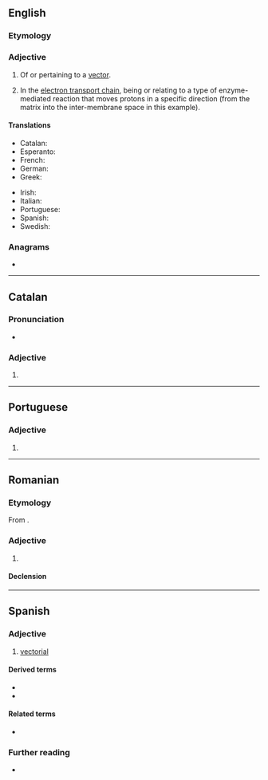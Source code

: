 ==English==

===Etymology===
{{suffix|en|vector|ial}}

===Adjective===
{{en-adj|-}}

# {{lb|en|mathematics}} Of or pertaining to a [[vector]].
#: {{syn|en|vectoral}}
# {{lb|en|biochemistry}} In the [[electron transport chain]], being or relating to a type of enzyme-mediated reaction that moves protons in a specific direction (from the matrix into the inter-membrane space in this example).

====Translations====
{{trans-top|of or pertaining to a vector}}
* Catalan: {{t|ca|vectorial}}
* Esperanto: {{t|eo|vektora}}
* French: {{t+|fr|vectoriel}}
* German: {{t+|de|vektoriell}}
* Greek: {{t+|el|ανυσματικός}}
{{trans-mid}}
* Irish: {{t|ga|veicteoireach}}
* Italian: {{t+|it|vettoriale}}
* Portuguese: {{t+|pt|vectorial}}
* Spanish: {{t+|es|vectorial}}
* Swedish: {{t|sv|vektoriell}}
{{trans-bottom}}

===Anagrams===
* {{anagrams|en|a=aceilortv|lactivore}}

----

==Catalan==

===Pronunciation===
* {{rhymes|ca|al|s=4}}

===Adjective===
{{ca-adj|mf}}

# {{l|en|vectorial}}

----

==Portuguese==

===Adjective===
{{pt-adj}}

# {{pt-superseded-silent-letter-1990|vetorial}}

----

==Romanian==

===Etymology===
From {{bor|ro|fr|vectoriel}}.

===Adjective===
{{ro-adj}}

# {{l|en|vectorial}}

====Declension====
{{ro-decl-adj}}

----

==Spanish==

===Adjective===
{{es-adj}}

# {{lb|es|mathematics}} [[#English|vectorial]]

====Derived terms====
* {{l|es|espacio vectorial}}
* {{l|es|vectorialmente}}

====Related terms====
* {{l|es|vector}}

===Further reading===
* {{R:es:DRAE}}